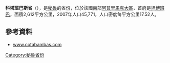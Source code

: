 '''科塔班巴斯省'''（{{lang-es|Provincia de Cotabambas}}），是[[秘魯|秘魯]]的省份，位於該國南部[[阿普里馬克大區|阿普里馬克大區]]，首府是[[坦博班巴|坦博班巴]]，面積2,612平方公里，2007年人口45,771，人口密度每平方公里17.52人。

==參考資料==
*[https://web.archive.org/web/20071013015437/http://www.cotabambas.com/ www.cotabambas.com]

{{coord|13.942|S|72.181|W|type:adm2nd_source:itwiki|display=title}}

{{Peru-geo-stub}}
{{秘魯省份|state=collapsed}}
[[Category:秘魯省份|Category:秘魯省份]]